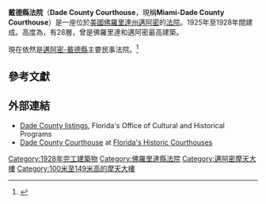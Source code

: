 {{Infobox NRHP
| name = Dade County Courthouse
| image = Dadecountycourthouse.jpg
| caption =
| location = [[佛羅里達州|佛羅里達州]]，[[邁阿密|邁阿密]]
| lat_degrees = 25
| lat_minutes = 46
| lat_seconds = 28.74
| lat_direction = N
| long_degrees = 80
| long_minutes = 11
| long_seconds = 42.6
| long_direction = W
| locmapin = Miami, Florida
| area =
| built =1925-1928<ref name=fhtic>{{cite web|url=http://www.flheritage.com/services/sites/fht/record_t.cfm?ID=187&type=c&index=13|title=Dade County Courthouse|date=2007-03-06|work=Florida Heritage Tourism Interactive Catalog|publisher=Florida's Office of Cultural and Historical Programs|deadurl=yes|archiveurl=https://web.archive.org/web/20070310132255/http://www.flheritage.com/services/sites/fht/record_t.cfm?ID=187&type=c&index=13|archivedate=2007-03-10}}</ref>
| architect = A. Ten Eyck Brown和 August Geiger<ref name=fhtic/><ref name=nrhp/>
| architecture = [[新古典主義|新古典主義]]<ref name=fhtic/><ref name=nrhp/>
| added = 1989年1月4日
| refnum =<ref name=nrhp>{{cite web|url=http://www.nationalregisterofhistoricplaces.com/FL/Dade/state2.html|title=National Register of Historical Places - Florida (FL), Dade County|date=2007-03-06|work=National Register of Historic Places|publisher=National Park Service|access-date=2013-11-06|archive-date=2020-11-28|archive-url=https://web.archive.org/web/20201128223829/http://www.nationalregisterofhistoricplaces.com/FL/Dade/state2.html|dead-url=no}}</ref>
| visitation_num =
| visitation_year =
| governing_body = 本地
}}

'''戴德縣法院'''（'''Dade County Courthouse'''，現稱'''Miami-Dade County Courthouse'''）是一座位於[[美國|美國]][[佛羅里達州|佛羅里達州]][[邁阿密|邁阿密]]的[[法院|法院]]。1925年至1928年間建成。高度為{{convert|120|m}}，有28層，曾是佛羅里達和邁阿密最高建築。

現在依然是[[邁阿密-戴德縣|邁阿密-戴德縣]]主要民事法院。<ref>{{Cite web |url=http://www.miami-dadeclerk.com/dadecoc/ |title=Miami-Dade County Clerk's webpage |access-date=2013-11-06 |archive-date=2020-02-01 |archive-url=https://web.archive.org/web/20200201114018/http://www.miami-dadeclerk.com/dadecoc/ |dead-url=no }}</ref>

==參考文獻==
{{Reflist}}

==外部連結==

* [https://web.archive.org/web/20140927013641/http://www.flheritage.com/facts/reports/places/index.cfm?fuseaction=ListAreas&county=Dade Dade County listings], Florida's Office of Cultural and Historical Programs
* [https://web.archive.org/web/20080917001510/http://www.jud10.org/Courthouses/Dade/dade.html Dade County Courthouse] at [https://web.archive.org/web/20091217205332/http://www.jud10.org/Courthouses/courts.htm Florida's Historic Courthouses]

{{s-start}}
{{S-ach|rec}}
{{Succession box
| before=[[自由塔_(邁阿密)|自由塔]]
| title=[[邁阿密最高建築|邁阿密最高建築]]
| years=1928—1972<br/><small>110m</small>
| after=[[One_Biscayne_Tower|One Biscayne Tower]]
}}
{{Succession box
| before=[[科勒爾蓋布爾斯比爾特莫酒店|科勒爾蓋布爾斯比爾特莫酒店]]
| title=[[佛羅里達最高建築|佛羅里達最高建築]]
| years=1928—1965<br/><small>110m</small>
| after=[[航天器裝配大樓|航天器裝配大樓]]
}}
{{s-end}}

{{DEFAULTSORT:Dade County Courthouse 2}}
[[Category:1928年完工建築物|Category:1928年完工建築物]]
[[Category:佛羅里達縣法院|Category:佛羅里達縣法院]]
[[Category:邁阿密摩天大樓|Category:邁阿密摩天大樓]]
[[Category:100米至149米高的摩天大樓|Category:100米至149米高的摩天大樓]]